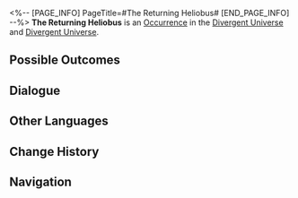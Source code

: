 <%-- [PAGE_INFO]
PageTitle=#The Returning Heliobus#
[END_PAGE_INFO] --%>
{{Stub}}
{{Simulated Universe Event Infobox
|id            = 21101
|title         = 
|image         = Occurrence The Returning Heliobus.png
|domains_su    = 
|domains_swarm = 
|domains_gng   = 
|domains_du    = Unknown
|domains_und   = Unknown
|requirements  = 
|prev          = 
|next          = 
|characters    = 
|factions      = 
|order         = 
|order_du      = 093
}}
'''The Returning Heliobus''' is an [[Divergent Universe/Occurrence|Occurrence]] in the [[Divergent Universe]] and [[Divergent Universe]].

==Possible Outcomes==
{{Possible Outcomes
|choice_1 = No crying if you lose.
|result_1 = Enter battle with Cirrus and obtain 2 Component(s) of 2-star rarity after winning.
|modes_1  = und

|choice_2 = No crying if you lose.
|result_2 = Enter battle with Cirrus and obtain 2 Blessing(s) of 2-star rarity after winning.
|modes_2  = du

}}
<!--
==Gameplay Notes==
* 
-->
==Dialogue==
{{Dialogue Start}}
:{{tx}}
{{Dialogue End}}

==Other Languages==
{{Other Languages
|en   = The Returning Heliobus
|zhs  = 归来的岁阳
|zht  = 歸來的歲陽
|ja   = {{Rubi|帰|かえ}}ってきた{{Rubi|歳陽|さいよう}}
|ko   = 돌아온 세양
|es   = El heliobus de regreso
|fr   = Le retour de l'Héliobe
|ru   = Вернувшаяся хелиоби
|th   = Heliobi ที่หวนคืน
|vi   = Tuế Dương Trở Về
|de   = Rückkehr des Heliobus
|id   = Heliobus yang Kembali
|pt   = O Heliobus em Regresso
}}

==Change History==
{{Change History|2.3}}

==Navigation==
{{Occurrence Navbox}}